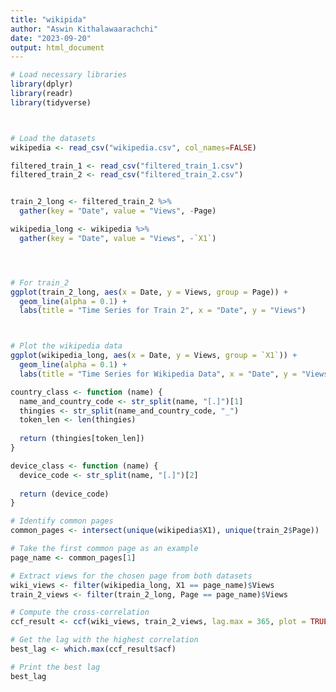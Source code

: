 ```yaml
---
title: "wikipida"
author: "Aswin Kithalawaarachchi"
date: "2023-09-20"
output: html_document
---
```


```r
# Load necessary libraries
library(dplyr)
library(readr)
library(tidyverse)



# Load the datasets
wikipedia <- read_csv("wikipedia.csv", col_names=FALSE)


```
```r

filtered_train_1 <- read_csv("filtered_train_1.csv")
filtered_train_2 <- read_csv("filtered_train_2.csv")


train_2_long <- filtered_train_2 %>% 
  gather(key = "Date", value = "Views", -Page)

wikipedia_long <- wikipedia %>%
  gather(key = "Date", value = "Views", -`X1`)




# For train_2
ggplot(train_2_long, aes(x = Date, y = Views, group = Page)) + 
  geom_line(alpha = 0.1) +
  labs(title = "Time Series for Train 2", x = "Date", y = "Views")



# Plot the wikipedia data
ggplot(wikipedia_long, aes(x = Date, y = Views, group = `X1`)) + 
  geom_line(alpha = 0.1) +
  labs(title = "Time Series for Wikipedia Data", x = "Date", y = "Views")

```

```r
country_class <- function (name) {
  name_and_country_code <- str_split(name, "[.]")[1]
  thingies <- str_split(name_and_country_code, "_")
  token_len <- len(thingies)
  
  return (thingies[token_len])
}

device_class <- function (name) {
  device_code <- str_split(name, "[.]")[2]
  
  return (device_code)
}
```


```r


# Identify common pages
common_pages <- intersect(unique(wikipedia$X1), unique(train_2$Page))

# Take the first common page as an example
page_name <- common_pages[1]

# Extract views for the chosen page from both datasets
wiki_views <- filter(wikipedia_long, X1 == page_name)$Views
train_2_views <- filter(train_2_long, Page == page_name)$Views

# Compute the cross-correlation
ccf_result <- ccf(wiki_views, train_2_views, lag.max = 365, plot = TRUE)

# Get the lag with the highest correlation
best_lag <- which.max(ccf_result$acf)

# Print the best lag
best_lag

```

